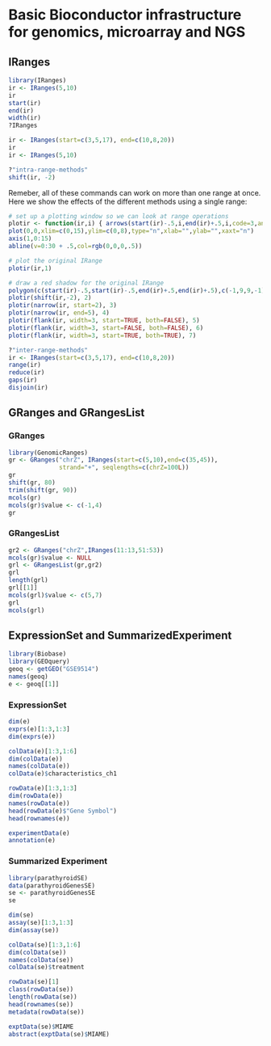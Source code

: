 # Basic Bioconductor infrastructure for genomics, microarray and NGS

## IRanges

```r
library(IRanges)
ir <- IRanges(5,10)
ir
start(ir)
end(ir)
width(ir)
?IRanges
```

```r
ir <- IRanges(start=c(3,5,17), end=c(10,8,20))
ir
ir <- IRanges(5,10)
```

```r
?"intra-range-methods"
shift(ir, -2)
```

Remeber, all of these commands can work on more than one range at once. Here we show the effects of the different methods using a single range:

```r
# set up a plotting window so we can look at range operations
plotir <- function(ir,i) { arrows(start(ir)-.5,i,end(ir)+.5,i,code=3,angle=90,lwd=3) }
plot(0,0,xlim=c(0,15),ylim=c(0,8),type="n",xlab="",ylab="",xaxt="n")
axis(1,0:15)
abline(v=0:30 + .5,col=rgb(0,0,0,.5))

# plot the original IRange
plotir(ir,1)

# draw a red shadow for the original IRange
polygon(c(start(ir)-.5,start(ir)-.5,end(ir)+.5,end(ir)+.5),c(-1,9,9,-1),col=rgb(1,0,0,.2),border=NA)
plotir(shift(ir,-2), 2)
plotir(narrow(ir, start=2), 3)
plotir(narrow(ir, end=5), 4)
plotir(flank(ir, width=3, start=TRUE, both=FALSE), 5)
plotir(flank(ir, width=3, start=FALSE, both=FALSE), 6)
plotir(flank(ir, width=3, start=TRUE, both=TRUE), 7)
```

```r
?"inter-range-methods"
ir <- IRanges(start=c(3,5,17), end=c(10,8,20))
range(ir)
reduce(ir)
gaps(ir)
disjoin(ir)
```

## GRanges and GRangesList

### GRanges

```r
library(GenomicRanges)
gr <- GRanges("chrZ", IRanges(start=c(5,10),end=c(35,45)),
              strand="+", seqlengths=c(chrZ=100L))
gr
shift(gr, 80)
trim(shift(gr, 90))
mcols(gr)
mcols(gr)$value <- c(-1,4)
gr
```

### GRangesList

```r
gr2 <- GRanges("chrZ",IRanges(11:13,51:53))
mcols(gr)$value <- NULL
grl <- GRangesList(gr,gr2)
grl
length(grl)
grl[[1]]
mcols(grl)$value <- c(5,7)
grl
mcols(grl)
```

## ExpressionSet and SummarizedExperiment

```r
library(Biobase)
library(GEOquery)
geoq <- getGEO("GSE9514")
names(geoq)
e <- geoq[[1]]
```

### ExpressionSet

```r
dim(e)
exprs(e)[1:3,1:3]
dim(exprs(e))

colData(e)[1:3,1:6]
dim(colData(e))
names(colData(e))
colData(e)$characteristics_ch1

rowData(e)[1:3,1:3]
dim(rowData(e))
names(rowData(e))
head(rowData(e)$"Gene Symbol")
head(rownames(e))

experimentData(e)
annotation(e)
```

### Summarized Experiment

```r
library(parathyroidSE)
data(parathyroidGenesSE)
se <- parathyroidGenesSE
se
```


```r
dim(se)
assay(se)[1:3,1:3]
dim(assay(se))

colData(se)[1:3,1:6]
dim(colData(se))
names(colData(se))
colData(se)$treatment

rowData(se)[1]
class(rowData(se))
length(rowData(se))
head(rownames(se))
metadata(rowData(se))

exptData(se)$MIAME
abstract(exptData(se)$MIAME)
```